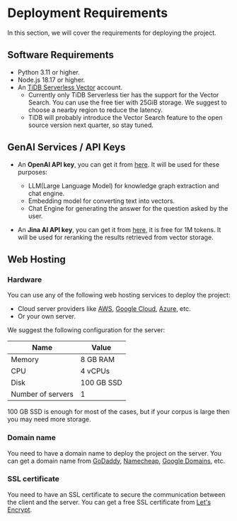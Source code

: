 # Deployment Requirements
In this section, we will cover the requirements for deploying the project.


## Software Requirements
* Python 3.11 or higher.
* Node.js 18.17 or higher.
* An [TiDB Serverless Vector](https://pingcap.com/ai) account.
  * Currently only TiDB Serverless tier has the support for the Vector Search. You can use the free tier with 25GiB storage. We suggest to choose a nearby region to reduce the latency.
  * TiDB will probably introduce the Vector Search feature to the open source version next quarter, so stay tuned.


## GenAI Services / API Keys

* An **OpenAI API key**, you can get it from [here](https://platform.openai.com/). It will be used for these purposes:
  * LLM(Large Language Model) for knowledge graph extraction and chat engine.
  * Embedding model for converting text into vectors.
  * Chat Engine for generating the answer for the question asked by the user.

* An **Jina AI API key**, you can get it from [here](https://jina.ai/reranker/), it is free for 1M tokens. It will be used for reranking the results retrieved from vector storage.


## Web Hosting

### Hardware
You can use any of the following web hosting services to deploy the project:
* Cloud server providers like [AWS](https://aws.amazon.com/), [Google Cloud](https://cloud.google.com/), [Azure](https://azure.microsoft.com/), etc.
* Or your own server.

We suggest the following configuration for the server:

| Name                 | Value            |
|----------------------|------------------|
| Memory               | 8 GB RAM         |
| CPU                  | 4 vCPUs          |
| Disk                 | 100 GB SSD       |
| Number of servers    | 1                |

100 GB SSD is enough for most of the cases, but if your corpus is large then you may need more storage.

### Domain name
You need to have a domain name to deploy the project on the server. You can get a domain name from [GoDaddy](https://www.godaddy.com/), [Namecheap](https://www.namecheap.com/), [Google Domains](https://domains.google/), etc.

### SSL certificate
You need to have an SSL certificate to secure the communication between the client and the server. You can get a free SSL certificate from [Let's Encrypt](https://letsencrypt.org/).